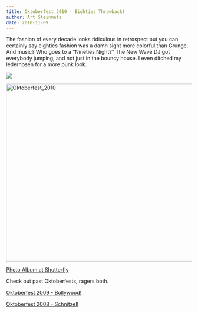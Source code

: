 ```yaml
---
title: Oktoberfest 2010 - Eighties Throwback!
author: Art Steinmetz
date: 2010-11-09
---
```


The fashion of every decade looks ridiculous in retrospect but you can certainly say eighties fashion was a damn sight more colorful than Grunge. And music? Who goes to a "Nineties Night?" The New Wave DJ got everybody jumping, and not just in the bouncy house. I even ditched my lederhosen for a more punk look.

![](/img/2010/eighties.JPG)

```{=html}
<a data-flickr-embed="true" href="https://www.flickr.com/photos/26882514@N02/albums/72177720306096883" title="Oktoberfest_2010"><img src="https://live.staticflickr.com/65535/52694330587_58be4844ef.jpg" width="640" height="480" alt="Oktoberfest_2010"></a><script async src="//embedr.flickr.com/assets/client-code.js" charset="utf-8"></script>
```
[Photo Album at Shutterfly](https://link.shutterfly.com/yJvpapb9uxb)

Check out past Oktoberfests, ragers both.

[Oktoberfest 2009 - Bollywood!](2009-10-06_Oktoberfest_2009.html)

[Oktoberfest 2008 - Schnitzel!](2008-10-21_Oktoberfest_2008.html)
